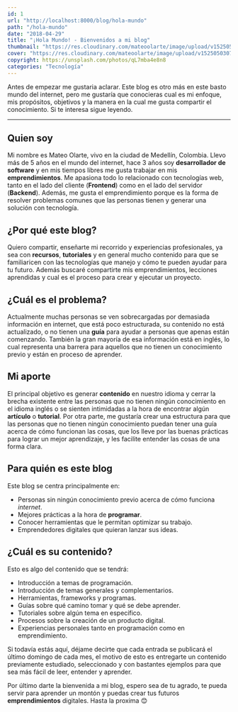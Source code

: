 ```yaml
---
id: 1
url: "http://localhost:8000/blog/hola-mundo"
path: "/hola-mundo"
date: "2018-04-29"
title: "¡Hola Mundo! - Bienvenidos a mi blog"
thumbnail: "https://res.cloudinary.com/mateoolarte/image/upload/v1525050307/blog/hola-mundo/thumbnail-hola-mundo.jpg"
cover: "https://res.cloudinary.com/mateoolarte/image/upload/v1525050307/blog/hola-mundo/cover-hola-mundo.jpg"
copyright: https://unsplash.com/photos/qL7mba4e8n8
categories: "Tecnología"
---
```


Antes de empezar me gustaria aclarar. Este blog es otro más en este basto mundo del internet, pero me gustaría que conocieras cual es mi enfoque, mis propósitos, objetivos y la manera en la cual me gusta compartir el conocimiento. Si te interesa sigue leyendo.

---

## Quien soy

Mi nombre es Mateo Olarte, vivo en la ciudad de Medellín, Colombia. Llevo más de 5 años en el mundo del internet, hace 3 años soy **desarrollador de software** y en mis tiempos libres me gusta trabajar en mis **emprendimientos**. Me apasiona todo lo relacionado con tecnologías web, tanto en el lado del cliente (**Frontend**) como en el lado del servidor (**Backend**). Además, me gusta el emprendimiento porque es la forma de resolver problemas comunes que las personas tienen y generar una solución con tecnología.

## ¿Por qué este blog?

Quiero compartir, enseñarte mi recorrido y experiencias profesionales, ya sea con **recursos**, **tutoriales** y en general mucho contenido para que se familiaricen con las tecnologías que manejo y cómo te pueden ayudar para tu futuro. Además buscaré compartirte mis emprendimientos, lecciones aprendidas y cual es el proceso para crear y ejecutar un proyecto.

## ¿Cuál es el problema?

Actualmente muchas personas se ven sobrecargadas por demasiada información en internet, que está poco estructurada, su contenido no está actualizado, o no tienen una **guía** para ayudar a personas que apenas están comenzando. También la gran mayoría de esa información está en inglés, lo cual representa una barrera para aquellos que no tienen un conocimiento previo y están en proceso de aprender.

## Mi aporte

El principal objetivo es generar **contenido** en nuestro idioma y cerrar la brecha existente entre las personas que no tienen ningún conocimiento en el idioma inglés o se sienten intimidadas a la hora de encontrar algún **artículo** o **tutorial**. Por otra parte, me gustaría crear una estructura para que las personas que no tienen ningún conocimiento puedan tener una guía acerca de cómo funcionan las cosas, que los lleve por las buenas prácticas para lograr un mejor aprendizaje, y les facilite entender las cosas de una forma clara.

## Para quién es este blog

Este blog se centra principalmente en:

- Personas sin ningún conocimiento previo acerca de cómo funciona _internet_.
- Mejores prácticas a la hora de **programar**.
- Conocer herramientas que le permitan optimizar su trabajo.
- Emprendedores digitales que quieran lanzar sus ideas.

## ¿Cuál es su contenido?

Esto es algo del contenido que se tendrá:

- Introducción a temas de programación.
- Introducción de temas generales y complementarios.
- Herramientas, frameworks y programas.
- Guías sobre qué camino tomar y qué se debe aprender.
- Tutoriales sobre algún tema en específico.
- Procesos sobre la creación de un producto digital.
- Experiencias personales tanto en programación como en emprendimiento.

Si todavía estás aquí, déjame decirte que cada entrada se publicará el último domingo de cada mes, el motivo de esto es entregarte un contenido previamente estudiado, seleccionado y con bastantes ejemplos para que sea más fácil de leer, entender y aprender.

Por último darte la bienvenida a mi blog, espero sea de tu agrado, te pueda servir para aprender un montón y puedas crear tus futuros **emprendimientos** digitales. Hasta la proxima :blush:
